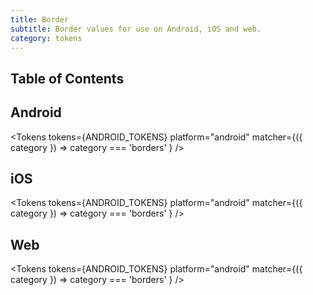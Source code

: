 ```yaml
---
title: Border
subtitle: Border values for use on Android, iOS and web.
category: tokens
---
```



## Table of Contents

## Android

<Tokens
  tokens={ANDROID_TOKENS}
  platform="android"
  matcher={({ category }) => category === 'borders' }
/>

## iOS

<Tokens
  tokens={ANDROID_TOKENS}
  platform="android"
  matcher={({ category }) => category === 'borders' }
/>

## Web

<Tokens
  tokens={ANDROID_TOKENS}
  platform="android"
  matcher={({ category }) => category === 'borders' }
/>
